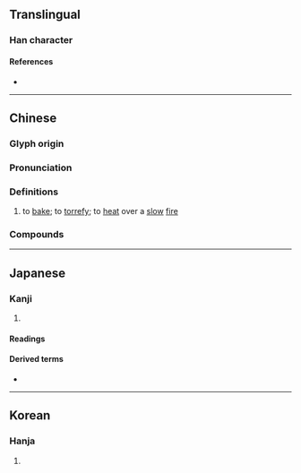 {{character info}}
==Translingual==

===Han character===
{{Han char|rn=86|rad=火|as=08|sn=12|four=90861|canj=FYTR|ids=⿰火咅}}

====References====
* {{Han ref|kx=0673.120|dkj=19099|dj=1081.140|hdz=32210.130|uh=7119|ud=28953|bh=B548|bd=46408}}

----

==Chinese==
{{zh-forms}}

===Glyph origin===
{{Han etym}}
{{Han compound|火|咅|t1=fire|ls=psc|c1=s|c2=p}}

===Pronunciation===
{{zh-pron
|m=bèi,fèn
|c=bui6
|mn=pōe/qz:pēr/tw,xm:pē
|mc=y
|oc=y
|cat=v
}}

===Definitions===
{{zh-hanzi}}

# to [[bake]]; to [[torrefy]]; to [[heat]] over a [[slow]] [[fire]]

===Compounds===
{{zh-der|預焙|焙藥|焙粉|焙煎|焙燒窯|焙燒爐|焙燒|焙烤|焙火爐|焙果|焙乾|焙製|烘焙箱|烘焙店|烘焙|炭焙}}

----

==Japanese==

===Kanji===
{{ja-kanji|grade=|rs=火08}}

# {{rfdef|ja|sort=火08}}

====Readings====
{{ja-readings
|goon=ばい
|kanon=はい
|kanyoon=ほう
|kun=あぶ-る
}}

====Derived terms====
* {{ja-r|焙る|あぶる}}

----

==Korean==

===Hanja===
{{ko-hanja|hangeul=배|eumhun=|rv=bae|mr=pae|y=pay}}

# {{rfdef|ko|sort=火08}}